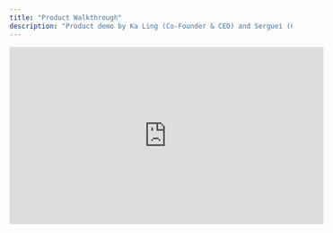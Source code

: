 ```yaml
---
title: "Product Walkthrough"
description: "Product demo by Ka Ling (Co-Founder & CEO) and Serguei (Co-Founder & CTO)"
---
```


<iframe
  width="560"
  height="315"
  src="https://www.youtube.com/embed/Vobh2hw_Pgk"
  title="YouTube video player"
  frameBorder="0"
  allow="accelerometer; autoplay; clipboard-write; encrypted-media; gyroscope; picture-in-picture"
  allowFullScreen
></iframe>
